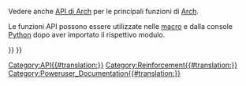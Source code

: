 <languages/>
{{VeryImportantMessage|(Novembre 2018) L'ambiente [[Reinforcement_Workbench/it|Reinforcement]] è sviluppato separatamente dall'ambiente [[Arch_Workbench/it|Arch]]. Il suo codice e API sono ospitati nel repository  [https://github.com/amrit3701/FreeCAD-Reinforcement FreeCAD-Reinforcement], che è separato dal repository principale di FreeCAD.}}

Vedere anche [[Arch_API/it|API di Arch]] per le principali funzioni di [[Arch_Workbench/it|Arch]].

Le funzioni API possono essere utilizzate nelle [[Macros/it|macro]] e dalla console [[Python/it|Python]] dopo aver importato il rispettivo modulo.

{{Code|code=
import StraightRebar
import UShapeRebar
import LShapeRebar
import BentShapeRebar
import Stirrup
import HelicalRebar
}}

{{BIM_Tools_navi{{#translation:}}}}
{{Userdocnavi{{#translation:}}}}
[[Category:API{{#translation:}}]]
[[Category:Reinforcement{{#translation:}}]]
[[Category:Poweruser_Documentation{{#translation:}}]]